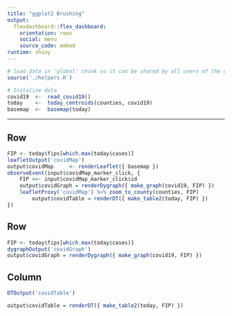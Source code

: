 ```yaml
---
title: "ggplot2 Brushing"
output: 
  flexdashboard::flex_dashboard:
    orientation: rows
    social: menu
    source_code: embed
runtime: shiny
---
```


```r
# load data in 'global' chunk so it can be shared by all users of the dashboard
source('./helpers.R')

# Initalize data
covid19  <-  read_covid19()
today    <-  today_centroids(counties, covid19)
basemap  <-  basemap(today)
```



-----------------------------------------------------------------------

Row
-------------------------------------

```r
FIP <- today$fips[which.max(today$cases)]
leafletOutput('covidMap')
output$covidMap     <- renderLeaflet({ basemap })
observeEvent(input$covidMap_marker_click, {
    FIP <<- input$covidMap_marker_click$id
    output$covidGraph = renderDygraph({ make_graph(covid19, FIP) })
    leafletProxy('covidMap') %>% zoom_to_county(counties, FIP)
        output$covidTable = renderDT({ make_table2(today, FIP) })
})
```

Row {.tabset .tabset-fade}
-------------------------------------

```r
FIP <- today$fips[which.max(today$cases)]
dygraphOutput('covidGraph')
output$covidGraph = renderDygraph({ make_graph(covid19, FIP) })
```

Column {.sidebar data-width=500}
-------------------------------------
```r

DTOutput('covidTable')

output$covidTable = renderDT({ make_table2(today, FIP) })

 

```


